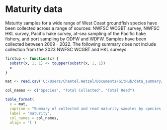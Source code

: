 # Maturity data

Maturity samples for a wide range of West Coast groundfish species have been collected across a range of sources: NWFSC WCGBT survey, NWFSC HKL survey, Pacific hake survey, at-sea sampling of the Pacific hake fishery, and port sampling by ODFW and WDFW. Samples have been collected between 2009 - 2022. The following summary does not include collection from the 2023 NWFSC WCGBT and HKL surveys.   


```r

firstup <- function(x) {
  substr(x, 1, 1) <- toupper(substr(x, 1, 1))
  x
}

mat <- read.csv('C:/Users/Chantel.Wetzel/Documents/GitHub/data_summary/data-raw/maturity_totals.csv')

col_names <- c("Species", "Total Collected", "Total Read")

table_format(
  x = mat, 
  caption = "Summary of collected and read maturity samples by species at the NWFSC.",
  label = 'maturity',
  col_names = col_names,
  align = 'l')


```